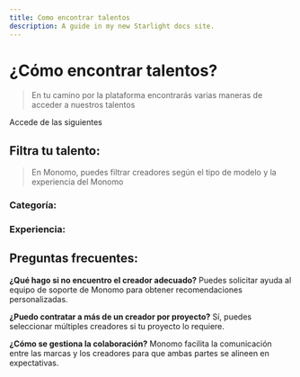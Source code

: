 ```yaml
---
title: Como encontrar talentos
description: A guide in my new Starlight docs site.
---
```

  # ¿Cómo encontrar talentos?

> En tu camino por la plataforma encontrarás varias maneras de acceder a nuestros talentos
> 

Accede de las siguientes

## Filtra tu talento:

> En Monomo, puedes filtrar creadores según el tipo de modelo y la experiencia del Monomo
> 

### Categoría:

### Experiencia:

## Preguntas frecuentes:

**¿Qué hago si no encuentro el creador adecuado?** Puedes solicitar ayuda al equipo de soporte de Monomo para obtener recomendaciones personalizadas.

**¿Puedo contratar a más de un creador por proyecto?** Sí, puedes seleccionar múltiples creadores si tu proyecto lo requiere.

**¿Cómo se gestiona la colaboración?** Monomo facilita la comunicación entre las marcas y los creadores para que ambas partes se alineen en expectativas.
